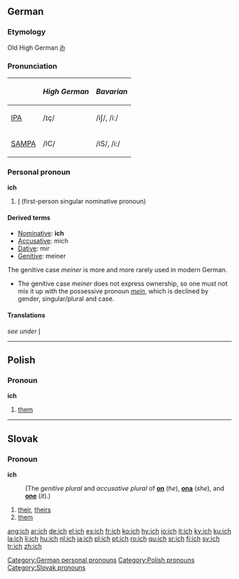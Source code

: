 {{see|Ich}}
==German==

===Etymology===
Old High German ''[[ih]]''

===Pronunciation===
{| border=1 cellpadding=5
! !! ''High German'' !! ''Bavarian''
|-
| [[w:IPA|IPA]] ||  /ɪç/ || /iʃ/, /iː/
|-
| [[w:SAMPA|SAMPA]] || /IC/ || /iS/, /i:/
|}

{{rfc-header|Personal pronoun}}
===Personal pronoun===
'''ich'''

# [[I]] (first-person singular nominative pronoun)

====Derived terms====
*[[Nominative]]: '''ich'''
*[[Accusative]]: mich
*[[Dative]]: mir
*[[Genitive]]: meiner

The genitive case ''meiner'' is more and more rarely used in modern German.
*The genitive case ''meiner'' does not express ownership, so one must not mix it up with the possessive pronoun ''[[mein]]'', which is declined by gender, singular/plural and case.

====Translations====
''see under'' [[I#Personal pronoun|I]]

[[Category:German personal pronouns]]

----

==Polish==

===Pronoun===
'''ich'''

# [[them]]

[[Category:Polish pronouns]]

----

==Slovak==

===Pronoun===
'''ich'''

:(The ''genitive plural'' and ''accusative plural'' of '''[[on#Slovak|on]]''' (''he''), '''[[ona#Slovak|ona]]''' (''she''), and '''[[ono#Slovak|one]]''' (''it'').)

# [[their]], [[theirs]]
# [[them]]

[[Category:Slovak pronouns]]

[[ang:ich]]
[[ar:ich]]
[[de:ich]]
[[el:ich]]
[[es:ich]]
[[fr:ich]]
[[ko:ich]]
[[hy:ich]]
[[io:ich]]
[[it:ich]]
[[ky:ich]]
[[ku:ich]]
[[la:ich]]
[[li:ich]]
[[hu:ich]]
[[nl:ich]]
[[ja:ich]]
[[pl:ich]]
[[pt:ich]]
[[ro:ich]]
[[qu:ich]]
[[sr:ich]]
[[fi:ich]]
[[sv:ich]]
[[tr:ich]]
[[zh:ich]]